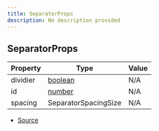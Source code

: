 ```yaml
---
title: SeparatorProps
description: No description provided
---
```


## SeparatorProps

| Property | Type | Value |
| ----------- | ----------- | ----------- |
| dividier | [boolean](https://developer.mozilla.org/en-US/docs/Web/JavaScript/Reference/Global_Objects/Boolean) | N/A |
| id | [number](https://developer.mozilla.org/en-US/docs/Web/JavaScript/Reference/Global_Objects/Number) | N/A |
| spacing | SeparatorSpacingSize | N/A |


- [Source](https://github.com/underctrl-io/commandkit/blob/e7997746676c2b18be64230c918cb998973d18b5/packages/commandkit/src/components/v2/separator.ts#L3)